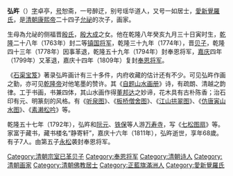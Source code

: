 {{Manchu name|[[爱新觉罗氏|爱新觉罗]]}}
'''弘旿'''（{{bd|1743年||1811年|catIdx=H}}）[[表字|字]]卓亭，[[号|号]]恕斋，一号醉迂，别号瑶华道人，又号一如居士，[[愛新覺羅氏|愛新覺羅氏]]，是[[清朝|清朝]][[康熙帝|康熙帝]]二十四子[[允祕|允祕]]的次子，画家。

生母為允祕的侧福晋[[殷氏|殷氏]]，[[殷大成|殷大成]]之女。他在乾隆八年癸亥九月三十日寅时生，[[乾隆|乾隆]]二十八年（1763年）封二等[[镇国将军|镇国将军]]，乾隆三十九年（1774年），晋[[贝子|贝子]]，乾隆四十三年（1778年）因事革退，乾隆五十九年（1794年）封奉恩将军，[[嘉庆|嘉庆]]四年（1799年）又革退，嘉庆十四年（1809年）复封[[奉恩将军|奉恩将军]]。

《[[石渠宝笈|石渠宝笈]]》著录弘旿画计有三十多件，内府收藏的估计还有不少。可见弘旿作画之勤，亦可见[[乾隆帝|乾隆帝]]对他笔墨的赞许。其《[[自题山水画册|自题山水画册]]》诗，有疏朗、清越之韵律。工于书画，书兼四体，其山水画作得[[董邦达|董邦达]]之妙谛，花木具有古朴陈香；治石印有元、明篆刻的风格。有《[[听泉图|听泉图]]》、《[[板桥僧舍图|板桥僧舍图]]》、《[[江山拱翠图|江山拱翠图]]》、《[[仿唐寅山水图|仿唐寅山水图]]》、《[[素濑松吟|素濑松吟]]》等。

乾隆五十七年（1792年），弘旿和[[阮元|阮元]]、[[铁保|铁保]]等人游[[万寿寺|万寿寺]]，写《[[七松图扇|七松图扇]]》等。家富于藏书，藏书楼名“静寄轩”，嘉庆十六年（1811年），弘旿逝世，享年68歲。有子7人。由第五子[[永松|永松]]袭封奉恩将军。

{{start box}}
{{s-hou|諴恪親王世系|1743年||1811年||清聖祖世系}}
{{s-roy}}
{{s-new|新头衔}}
{{s-title|[[諴親王|贝子（弘旿支系）]]|任職期間:1763年－1778年，1794年－1799年，1809年－1811年}}
{{s-after|第五子[[永松|永松]]}}
{{end box}}

[[Category:清朝宗室已革贝子|Category:清朝宗室已革贝子]]
[[Category:奉恩将军|Category:奉恩将军]]
[[Category:清朝诗人|Category:清朝诗人]]
[[Category:清朝画家|Category:清朝画家]]
[[Category:清朝佛教居士|Category:清朝佛教居士]]
[[Category:正藍旗滿洲人|Category:正藍旗滿洲人]]
[[Category:愛新覺羅氏|Category:愛新覺羅氏]]